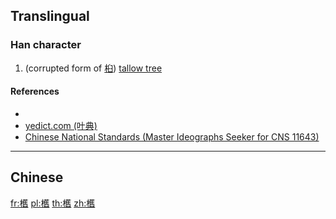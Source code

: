 {{character info/new}}
==Translingual==

===Han character===
{{Han char|rn=75|rad=木|as=18|sn=22|four=|canj=DTOX|ids=⿰木舊}}

# (corrupted form of [[桕]]) [[tallow tree]]

====References====
* {{Han ref|kx=0563.231|hdz=21323.021|uh=6B0D|ud=27405}}
*[http://yedict.com/htm/6B/6B0D.htm yedict.com (叶典)]
*[http://www.cns11643.gov.tw/AIDB/query_general_view.do?page=3&code=6536 Chinese National Standards (Master Ideographs Seeker for CNS 11643)]

----

==Chinese==
{{zh-see|桕|v}}

[[fr:欍]]
[[pl:欍]]
[[th:欍]]
[[zh:欍]]